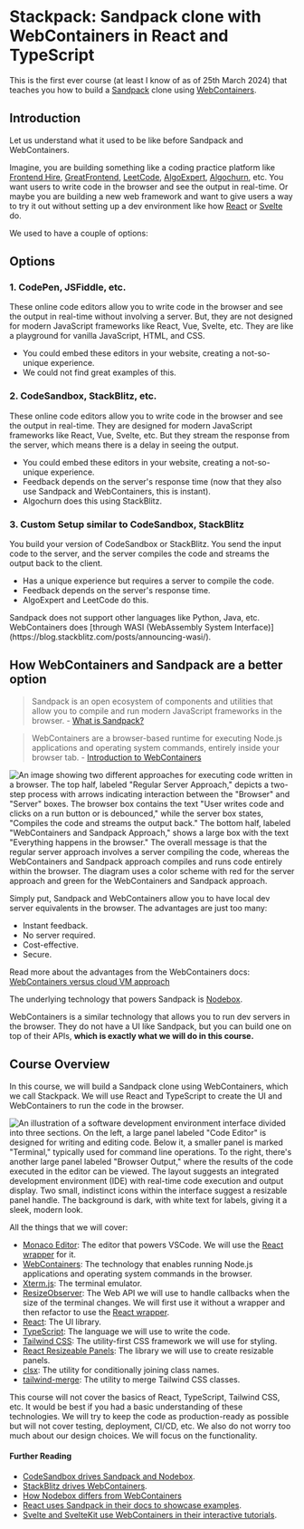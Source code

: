 
# Stackpack: Sandpack clone with WebContainers in React and TypeScript

This is the first ever course (at least I know of as of 25th March 2024) that teaches you how to build a [Sandpack](https://sandpack.codesandbox.io/) clone using [WebContainers](https://webcontainers.io/).

## Introduction

Let us understand what it used to be like before Sandpack and WebContainers.

Imagine, you are building something like a coding practice platform like [Frontend Hire](https://www.frontendhire.com/), [GreatFrontend](https://www.greatfrontend.com/), [LeetCode](https://leetcode.com/), [AlgoExpert](https://www.algoexpert.io/product), [Algochurn](https://www.algochurn.com/), etc. You want users to write code in the browser and see the output in real-time. Or maybe you are building a new web framework and want to give users a way to try it out without setting up a dev environment like how [React](https://react.dev/) or [Svelte](https://svelte.dev/) do.

We used to have a couple of options:

## Options

### 1. CodePen, JSFiddle, etc.

These online code editors allow you to write code in the browser and see the output in real-time without involving a server. But, they are not designed for modern JavaScript frameworks like React, Vue, Svelte, etc. They are like a playground for vanilla JavaScript, HTML, and CSS.

- You could embed these editors in your website, creating a not-so-unique experience.
- We could not find great examples of this.

### 2. CodeSandbox, StackBlitz, etc.

These online code editors allow you to write code in the browser and see the output in real-time. They are designed for modern JavaScript frameworks like React, Vue, Svelte, etc. But they stream the response from the server, which means there is a delay in seeing the output.

- You could embed these editors in your website, creating a not-so-unique experience.
- Feedback depends on the server's response time (now that they also use Sandpack and WebContainers, this is instant).
- Algochurn does this using StackBlitz.

### 3. Custom Setup similar to CodeSandbox, StackBlitz

You build your version of CodeSandbox or StackBlitz. You send the input code to the server, and the server compiles the code and streams the output back to the client.

- Has a unique experience but requires a server to compile the code.
- Feedback depends on the server's response time.
- AlgoExpert and LeetCode do this.

<Callout>
  Sandpack does not support other languages like Python, Java, etc.
  WebContainers does [through WASI (WebAssembly System
  Interface)](https://blog.stackblitz.com/posts/announcing-wasi/).
</Callout>

## How WebContainers and Sandpack are a better option

> Sandpack is an open ecosystem of components and utilities that allow you to compile and run modern JavaScript frameworks in the browser. - [What is Sandpack?](https://sandpack.codesandbox.io/docs/resources/faq#what-is-sandpack)

> WebContainers are a browser-based runtime for executing Node.js applications and operating system commands, entirely inside your browser tab. - [Introduction to WebContainers](https://webcontainers.io/guides/introduction#introduction)

![An image showing two different approaches for executing code written in a browser. The top half, labeled "Regular Server Approach," depicts a two-step process with arrows indicating interaction between the "Browser" and "Server" boxes. The browser box contains the text "User writes code and clicks on a run button or is debounced," while the server box states, "Compiles the code and streams the output back." The bottom half, labeled "WebContainers and Sandpack Approach," shows a large box with the text "Everything happens in the browser." The overall message is that the regular server approach involves a server compiling the code, whereas the WebContainers and Sandpack approach compiles and runs code entirely within the browser. The diagram uses a color scheme with red for the server approach and green for the WebContainers and Sandpack approach.](./stackpack/assets/WebContainersVsServer.png)

Simply put, Sandpack and WebContainers allow you to have local dev server equivalents in the browser. The advantages are just too many:

- Instant feedback.
- No server required.
- Cost-effective.
- Secure.

Read more about the advantages from the WebContainers docs: [WebContainers versus cloud VM approach](https://webcontainers.io/guides/introduction#webcontainers-versus-cloud-vm-approach)

The underlying technology that powers Sandpack is [Nodebox](https://sandpack.codesandbox.io/docs/advanced-usage/nodebox).

WebContainers is a similar technology that allows you to run dev servers in the browser. They do not have a UI like Sandpack, but you can build one on top of their APIs, **which is exactly what we will do in this course.**

## Course Overview

In this course, we will build a Sandpack clone using WebContainers, which we call Stackpack. We will use React and TypeScript to create the UI and WebContainers to run the code in the browser.

![An illustration of a software development environment interface divided into three sections. On the left, a large panel labeled "Code Editor" is designed for writing and editing code. Below it, a smaller panel is marked "Terminal," typically used for command line operations. To the right, there's another large panel labeled "Browser Output," where the results of the code executed in the editor can be viewed. The layout suggests an integrated development environment (IDE) with real-time code execution and output display. Two small, indistinct icons within the interface suggest a resizable panel handle. The background is dark, with white text for labels, giving it a sleek, modern look.](./stackpack/assets/what-are-we-building.png)

All the things that we will cover:

- [Monaco Editor](https://github.com/microsoft/monaco-editor): The editor that powers VSCode. We will use the [React wrapper](https://github.com/suren-atoyan/monaco-react) for it.
- [WebContainers](https://webcontainers.io/): The technology that enables running Node.js applications and operating system commands in the browser.
- [Xterm.js](https://xtermjs.org/): The terminal emulator.
- [ResizeObserver](https://developer.mozilla.org/en-US/docs/Web/API/ResizeObserver): The Web API we will use to handle callbacks when the size of the terminal changes. We will first use it without a wrapper and then refactor to use the [React wrapper](https://github.com/ZeeCoder/use-resize-observer).
- [React](https://react.dev/): The UI library.
- [TypeScript](https://www.typescriptlang.org/): The language we will use to write the code.
- [Tailwind CSS](https://tailwindcss.com/): The utility-first CSS framework we will use for styling.
- [React Resizeable Panels](https://react-resizable-panels.vercel.app/): The library we will use to create resizable panels.
- [clsx](https://www.npmjs.com/package/clsx): The utility for conditionally joining class names.
- [tailwind-merge](https://www.npmjs.com/package/tailwind-merge): The utility to merge Tailwind CSS classes.

<Callout>
  This course will not cover the basics of React, TypeScript, Tailwind CSS, etc.
  It would be best if you had a basic understanding of these technologies. We
  will try to keep the code as production-ready as possible but will not cover
  testing, deployment, CI/CD, etc. We also do not worry too much about our
  design choices. We will focus on the functionality.
</Callout>

#### Further Reading

- [CodeSandbox drives Sandpack and Nodebox](https://codesandbox.io/blog/announcing-sandpack-2).
- [StackBlitz drives WebContainers](https://blog.stackblitz.com/posts/introducing-webcontainers/).
- [How Nodebox differs from WebContainers](https://sandpack.codesandbox.io/docs/advanced-usage/nodebox#difference-with-webcontainers)
- [React uses Sandpack in their docs to showcase examples](https://react.dev/blog/2023/03/16/introducing-react-dev).
- [Svelte and SvelteKit use WebContainers in their interactive tutorials](https://blog.stackblitz.com/posts/webcontainer-api-is-here/).
